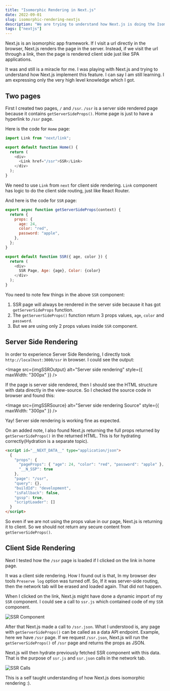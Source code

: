 ```yaml
---
title: "Isomorphic Rendering in Next.js"
date: 2022-09-01
slug: isomorphic-rendering-nextjs
description: "We are trying to understand how Next.js is doing the Isomorphic Rendering. When a url is visited directly, the page gets rendered in the server. If a url is taken using a link, we see client side rendering"
tags: ["nextjs"]
---
```



Next.js is an isomorphic app framework. If I visit a url directly in the browser, Next.js renders the page in the server. Instead, if we visit the url through a link, then the page is rendered client side just like SPA applications.

It was and still is a miracle for me. I was playing with Next.js and trying to understand how Next.js implement this feature. I can say I am still learning. I am expressing only the very high level knowledge which I got.

## Two pages

First I created two pages, `/` and `/ssr`. `/ssr` is a server side rendered page because it contains `getServerSideProps()`. Home page is just to have a hyperlink to `/ssr` page.

Here is the code for `Home` page:

```javascript
import Link from "next/link";

export default function Home() {
  return (
    <div>
      <Link href="/ssr">SSR</Link>
    </div>
  );
}
```

We need to use `Link` from `next` for client side rendering. `Link` component has logic to do the client side routing, just like React Router.

And here is the code for `SSR` page:

```javascript
export async function getServerSideProps(context) {
  return {
    props: {
      age: 24,
      color: "red",
      password: "apple",
    },
  };
}

export default function SSR({ age, color }) {
  return (
    <div>
      SSR Page, Age: {age}, Color: {color}
    </div>
  );
}
```

You need to note few things in the above `SSR` component:

1. SSR page will always be rendered in the server side because it has got `getServerSideProps` function.
2. The `getServerSideProps()` function return 3 props values, `age`, `color` and `password`.
3. But we are using only 2 props values inside `SSR` component.

## Server Side Rendering

In order to experience Server Side Rendering, I directly took `http://localhost:3000/ssr` in browser. I could see the output:

<Image
  src={imgSSROutput}
  alt="Server side rendering"
  style={{ maxWidth: "300px" }}
/>

If the page is server side rendered, then I should see the HTML structure with data directly in the view-source. So I checked the source code in browser and found this:

<Image
  src={imgSSRSource}
  alt="Server side rendering Source"
  style={{ maxWidth: "300px" }}
/>

Yay! Server side rendering is working fine as expected.

On an added note, I also found Next.js returning the full props returned by `getServerSideProps()` in the returned HTML. This is for hydrating correctly(Hydration is a separate topic).

```html
<script id="__NEXT_DATA__" type="application/json">
  {
    "props": {
      "pageProps": { "age": 24, "color": "red", "password": "apple" },
      "__N_SSP": true
    },
    "page": "/ssr",
    "query": {},
    "buildId": "development",
    "isFallback": false,
    "gssp": true,
    "scriptLoader": []
  }
</script>
```

So even if we are not using the props value in our page, Next.js is returning it to client. So we should not return any secure content from `getServerSideProps()`.

## Client Side Rendering

Next I tested how the `/ssr` page is loaded if I clicked on the link in home page.

It was a client side rendering. How I found out is that, In my browser dev tools `Preserve log` option was turned off. So, If it was server-side routing, then the network tab will be erased and loaded again. That did not happen.

When I clicked on the link, Next.js might have done a dynamic import of my `SSR` component. I could see a call to `ssr.js` which contained code of my `SSR` component.

<Image src={imgSSRComponent} alt="SSR Component" />

After that Next.js made a call to `/ssr.json`. What I understood is, any page with `getServerSideProps()` can be called as a data API endpoint. Example, here we have `/ssr` page. If we request `/ssr.json`, Next.js will run the `getServerSideProps()` of `/ssr` page and returns the props as JSON.

Next.js will then hydrate previously fetched SSR component with this data. That is the purpose of `ssr.js` and `ssr.json` calls in the network tab.

<Image src={imgSSRCalls} alt="SSR Calls" />

This is a self taught understanding of how Next.js does isomorphic rendering :).
